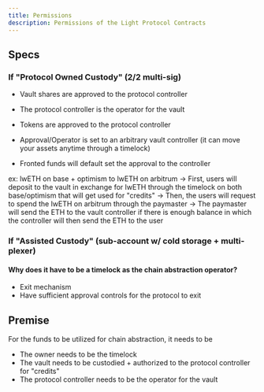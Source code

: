```yaml
---
title: Permissions
description: Permissions of the Light Protocol Contracts
---
```


## Specs 


### If "Protocol Owned Custody" (2/2 multi-sig)

- Vault shares are approved to the protocol controller
- The protocol controller is the operator for the vault
- Tokens are approved to the protocol controller

- Approval/Operator is set to an arbitrary vault controller
(it can move your assets anytime through a timelock)

- Fronted funds will default set the approval to the controller

ex: lwETH on base + optimism to lwETH on arbitrum
-> First, users will deposit to the vault in exchange for lwETH through the timelock on both base/optimism that will get used for "credits"
-> Then, the users will request to spend the lwETH on arbitrum through the paymaster
-> The paymaster will send the ETH to the vault controller if there is enough balance in which the controller will then send the ETH to the user

### If "Assisted Custody" (sub-account w/ cold storage + multi-plexer)



#### Why does it have to be a timelock as the chain abstraction operator?

- Exit mechanism 
- Have sufficient approval controls for the protocol to exit

## Premise

For the funds to be utilized for chain abstraction, it needs to be 

- The owner needs to be the timelock
- The vault needs to be custodied + authorized to the protocol controller for "credits"
- The protocol controller needs to be the operator for the vault
